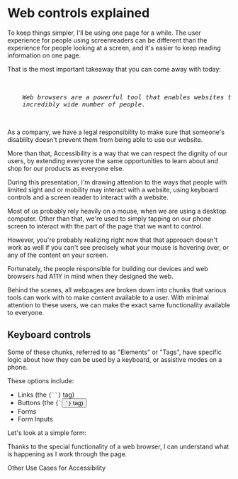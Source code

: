 
# Web controls explained

To keep things simpler, I'll be using one page for a while. The user experience for people using screenreaders can be different than the experience for people looking at a screen, and it's easier to keep reading information on one page. 

<p>
  That is the most important takeaway that you can come away with today: <br /><br />
  <pre>
  <em>
    Web browsers are a powerful tool that enables websites to be useful to an
    incredibly wide number of people.
  </em>
  </pre>
</p>

As a company, we have a legal responsibility to make sure that someone's disability doesn't prevent them from being able to use our website.

More than that, Accessibility is a way that we can respect the dignity of our users, by extending everyone the same opportunities to learn about and shop for our products as everyone else.

During this presentation, I'm drawing attention to the ways that people with limited sight and or mobility may interact with a website, using keyboard controls and a screen reader to interact with a website.

Most of us probably rely heavily on a mouse, when we are using a desktop computer. Other than that, we're used to simply tapping on our phone screen to interact with the part of the page that we want to control.

However, you're probably realizing right now that that approach doesn't work as well if you can't see precisely what your mouse is hovering over, or any of the content on your screen.

Fortunately, the people responsible for building our devices and web browsers had A11Y in mind when they designed the web. 

Behind the scenes, all webpages are broken down into chunks that various tools can work with to make content available to a user. With minimal attention to these users, we can make the exact same functionality available to everyone.

## Keyboard controls

Some of these chunks, referred to as "Elements" or "Tags", have specific logic about how they can be used by a keyboard, or assistive modes on a phone.

These options include:
<ul>
    <li>Links (the <code>{`<a>`}</code> tag)</li>
    <li>Buttons (the <code>{`<button>`}</code> tag)</li>
    <li>Forms</li>
    <li>Form Inputs</li>
</ul>

Let's look at a simple form:

<ExampleForm />

Thanks to the special functionality of a web browser, I can understand what is happening as I work through the page.

<Link to="/4">Other Use Cases for Accessibility</Link>
